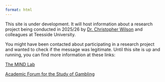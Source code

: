 ```yaml
---
format: html
---
```

This site is under development. It will host information about a research project being conducted in 2025/26 by [Dr. Christopher Wilson](mailto:christopher.wilson@tees.ac.uk) and colleagues at Teesside University.

You might have been contacted about participating in a research project and wanted to check if the message was legitimate. Until this site is up and running, you can find more information at these links:

[The MIND Lab](https://www.themindlab.uk)

[Academic Forum for the Study of Gambling](https://afsg.org/2025/04/30/exploratory-grant-award-winners-2025/)




